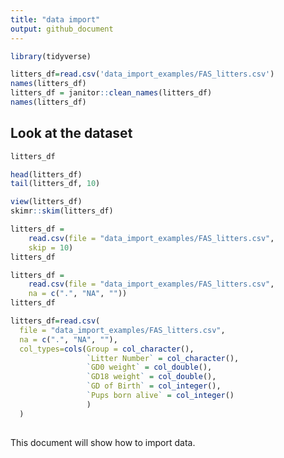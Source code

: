 ```yaml
---
title: "data import"
output: github_document
---
```


```r
library(tidyverse)
```

```r
litters_df=read.csv('data_import_examples/FAS_litters.csv')
names(litters_df)
litters_df = janitor::clean_names(litters_df)
names(litters_df)
```

## Look at the dataset

```r
litters_df

head(litters_df)
tail(litters_df, 10)
```

```r
view(litters_df)
skimr::skim(litters_df)
```

```r
litters_df = 
    read.csv(file = "data_import_examples/FAS_litters.csv",
    skip = 10)
litters_df
```

```r
litters_df = 
    read.csv(file = "data_import_examples/FAS_litters.csv",
    na = c(".", "NA", ""))
litters_df
```
```r
litters_df=read.csv(
  file = "data_import_examples/FAS_litters.csv",
  na = c(".", "NA", ""),
  col_types=cols(Group = col_character(),
                 `Litter Number` = col_character(),
                 `GD0 weight` = col_double(),
                 `GD18 weight` = col_double(),
                 `GD of Birth` = col_integer(),
                 `Pups born alive` = col_integer()
                 )
  )
      
```

This document will show how to import data.